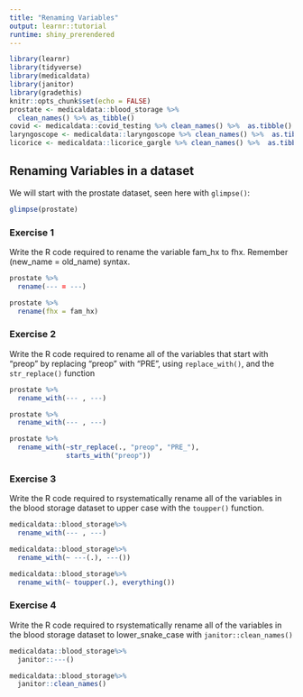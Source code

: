 ```yaml
---
title: "Renaming Variables"
output: learnr::tutorial
runtime: shiny_prerendered
---
```


```r
library(learnr)
library(tidyverse)
library(medicaldata)
library(janitor)
library(gradethis)
knitr::opts_chunk$set(echo = FALSE)
prostate <- medicaldata::blood_storage %>% 
  clean_names() %>% as_tibble()
covid <- medicaldata::covid_testing %>% clean_names() %>%  as.tibble()
laryngoscope <- medicaldata::laryngoscope %>% clean_names() %>%  as.tibble()
licorice <- medicaldata::licorice_gargle %>% clean_names() %>%  as.tibble()
```


## Renaming Variables in a dataset

We will start with the prostate dataset, seen here with `glimpse()`:

```r
glimpse(prostate)
```

### Exercise 1

Write the R code required to rename the variable fam_hx to fhx. Remember (new_name = old_name) syntax.

```r
prostate %>% 
  rename(--- = ---)
```

```r
prostate %>% 
  rename(fhx = fam_hx)
```

### Exercise 2

Write the R code required to rename all of the variables that start with "preop" by replacing "preop" with "PRE", using `replace_with()`, and the `str_replace()` function 

```r
prostate %>% 
  rename_with(--- , ---)
```

```r
prostate %>% 
  rename_with(--- , ---)

```

```r
prostate %>% 
  rename_with(~str_replace(., "preop", "PRE_"),
              starts_with("preop"))

```

### Exercise 3

Write the R code required to rsystematically rename all of the variables in the blood storage dataset to upper case with the `toupper()` function.

```r
medicaldata::blood_storage%>% 
  rename_with(--- , ---)
```

```r
medicaldata::blood_storage%>% 
  rename_with(~ ---(.), ---())

```

```r
medicaldata::blood_storage%>% 
  rename_with(~ toupper(.), everything())

```

### Exercise 4

Write the R code required to rsystematically rename all of the variables in the blood storage dataset to lower_snake_case with `janitor::clean_names()`

```r
medicaldata::blood_storage%>% 
  janitor::---()
```

```r
medicaldata::blood_storage%>% 
  janitor::clean_names()

```

